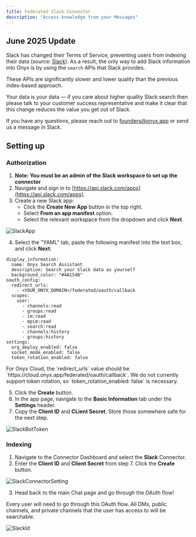 ```yaml
---
title: Federated Slack Connector
description: "Access knowledge from your Messages"
---
```


## June 2025 Update

Slack has changed their Terms of Service, preventing users from indexing their data (source: [Slack](https://slack.com/terms-of-service/api)).
As a result, the only way to add Slack information into Onyx is by using the `search` APIs that Slack provides.

These APIs are significantly slower and lower quality than the previous index-based approach.

Your data is your data — if you care about higher quality Slack search then please talk to your customer success
representative and make it clear that this change reduces the value you get out of Slack.

If you have any questions, please reach out to founders@onyx.app or send us a message in Slack.

## Setting up

### Authorization

1. **Note: You must be an admin of the Slack workspace to set up the connector**
2. Navigate and sign in to [https://api.slack.com/apps](https://api.slack.com/apps).
3. Create a new Slack app:
   - Click the **Create New App** button in the top right.
   - Select **From an app manifest** option.
   - Select the relevant workspace from the dropdown and click **Next**.

![SlackApp](/assets/images/connectors/slack/SlackApp.png)

4. Select the "YAML" tab, paste the following manifest into the text box, and click **Next**:

```
display_information:
  name: Onyx Search Assistant
  description: Search your Slack data as yourself
  background_color: "#4A154B"
oauth_config:
  redirect_urls:
    - <YOUR_ONYX_DOMAIN>/federated/oauth/callback
  scopes:
    user:
      - channels:read
      - groups:read
      - im:read
      - mpim:read
      - search:read
      - channels:history
      - groups:history
settings:
  org_deploy_enabled: false
  socket_mode_enabled: false
  token_rotation_enabled: false
```

<Info>
For Onyx Cloud, the `redirect_urls` value should be `https://cloud.onyx.app/federated/oauth/callback`.
</Info>

<Warning>
  We do not currently support token rotation, so `token_rotation_enabled: false`
  is necessary.
</Warning>

5. Click the **Create** button.
6. In the app page, navigate to the **Basic Information** tab under the **Settings** header.
7. Copy the **Client ID** and **CLient Secret**. Store those somewhere safe for the next step.

![SlackBotToken](/assets/images/connectors/slack/FederatedSlackCredentials.png)

### Indexing

1. Navigate to the Connector Dashboard and select the **Slack** Connector.
2. Enter the **Client ID** and **Client Secret** from step 7. Click the **Create** button.

![SlackConnectorSetting](/assets/images/connectors/slack/SlackFederatedConnectorSetting.png)

3. Head back to the main Chat page and go through the OAuth flow!

<Info>
  Every user will need to go through this OAuth flow. All DMs, public channels,
  and private channels that the user has access to will be searchable.
</Info>

![SlackId](/assets/images/connectors/slack/FederatedSlackOauth.png)
